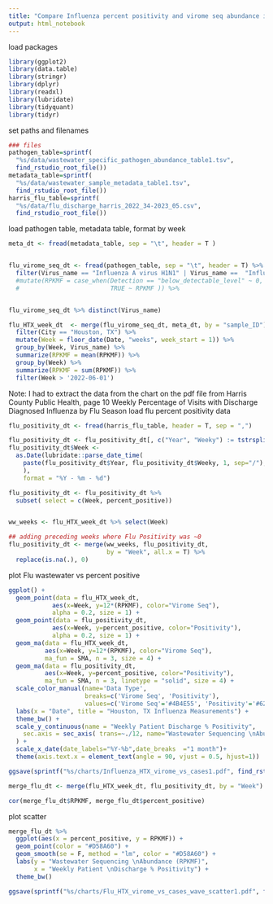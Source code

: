 ```yaml
---
title: "Compare Influenza percent positivity and virome seq abundance in Houston, TX , May 2022 - February 2023"
output: html_notebook
---
```


load packages
```r
library(ggplot2)
library(data.table)
library(stringr)
library(dplyr)
library(readxl)
library(lubridate)
library(tidyquant)
library(tidyr)

```

set paths and filenames
```r
### files
pathogen_table=sprintf(
  "%s/data/wastewater_specific_pathogen_abundance_table1.tsv", 
  find_rstudio_root_file())
metadata_table=sprintf(
  "%s/data/wastewater_sample_metadata_table1.tsv", 
  find_rstudio_root_file())
harris_flu_table=sprintf(
  "%s/data/flu_discharge_harris_2022_34-2023_05.csv", 
  find_rstudio_root_file())

```

load pathogen table, metadata table, format by week
```r
meta_dt <- fread(metadata_table, sep = "\t", header = T )


flu_virome_seq_dt <- fread(pathogen_table, sep = "\t", header = T) %>%
  filter(Virus_name == "Influenza A virus H1N1" | Virus_name ==  "Influenza A virus H3N2") #%>%
  #mutate(RPKMF = case_when(Detection == "below_detectable_level" ~ 0,
  #                         TRUE ~ RPKMF )) %>%


flu_virome_seq_dt %>% distinct(Virus_name)

flu_HTX_week_dt  <- merge(flu_virome_seq_dt, meta_dt, by = "sample_ID") %>%
  filter(City == "Houston, TX") %>%
  mutate(Week = floor_date(Date, "weeks", week_start = 1)) %>%
  group_by(Week, Virus_name) %>%
  summarize(RPKMF = mean(RPKMF)) %>%
  group_by(Week) %>%
  summarize(RPKMF = sum(RPKMF)) %>%
  filter(Week > '2022-06-01')
```

Note: I had to extract the data from the chart on the pdf file from 
Harris County Public Health, page 10
Weekly Percentage of Visits with Discharge Diagnosed Influenza by Flu Season
load flu percent positivity data
```r
flu_positivity_dt <- fread(harris_flu_table, header = T, sep = ",")

flu_positivity_dt <- flu_positivity_dt[, c("Year", "Weeky") := tstrsplit(Week, "/", fixed=TRUE)]
flu_positivity_dt$Week <- 
  as.Date(lubridate::parse_date_time(
    paste(flu_positivity_dt$Year, flu_positivity_dt$Weeky, 1, sep="/"),'Y/W/w'
    ), 
    format = "%Y - %m - %d")

flu_positivity_dt <- flu_positivity_dt %>% 
  subset( select = c(Week, percent_positive))


ww_weeks <- flu_HTX_week_dt %>% select(Week)

## adding preceding weeks where Flu Positivity was ~0
flu_positivity_dt <- merge(ww_weeks, flu_positivity_dt, 
                           by = "Week", all.x = T) %>%
  replace(is.na(.), 0)


```

plot Flu wastewater vs percent positive
```r
ggplot() + 
  geom_point(data = flu_HTX_week_dt, 
            aes(x=Week, y=12*(RPKMF), color="Virome Seq"), 
            alpha = 0.2, size = 1) +
  geom_point(data = flu_positivity_dt, 
            aes(x=Week, y=percent_positive, color="Positivity"), 
            alpha = 0.2, size = 1) +
  geom_ma(data = flu_HTX_week_dt, 
          aes(x=Week, y=12*(RPKMF), color="Virome Seq"), 
          ma_fun = SMA, n = 3, size = 4) +
  geom_ma(data = flu_positivity_dt, 
          aes(x=Week, y=percent_positive, color="Positivity"), 
          ma_fun = SMA, n = 3, linetype = "solid", size = 4) +
  scale_color_manual(name='Data Type',
                     breaks=c('Virome Seq', 'Positivity'),
                     values=c('Virome Seq'='#4B4E55', 'Positivity'='#62589F')) +
  labs(x = "Date", title = "Houston, TX Influenza Measurements") +
  theme_bw() +
  scale_y_continuous(name = "Weekly Patient Discharge % Positivity",
    sec.axis = sec_axis( trans=~./12, name="Wastewater Sequencing \nAbundance (RPKMF)", label=scales::comma)
  ) +
  scale_x_date(date_labels="%Y-%b",date_breaks  ="1 month")+
  theme(axis.text.x = element_text(angle = 90, vjust = 0.5, hjust=1))

ggsave(sprintf("%s/charts/Influenza_HTX_virome_vs_cases1.pdf", find_rstudio_root_file()), width = 5, height = 4)

merge_flu_dt <- merge(flu_HTX_week_dt, flu_positivity_dt, by = "Week")

cor(merge_flu_dt$RPKMF, merge_flu_dt$percent_positive)
```

plot scatter
```r
merge_flu_dt %>%
  ggplot(aes(x = percent_positive, y = RPKMF)) +
  geom_point(color = "#D58A60") + 
  geom_smooth(se = F, method = "lm", color = "#D58A60") +
  labs(y = "Wastewater Sequencing \nAbundance (RPKMF)", 
       x = "Weekly Patient \nDischarge % Positivity") +
  theme_bw()

ggsave(sprintf("%s/charts/Flu_HTX_virome_vs_cases_wave_scatter1.pdf", find_rstudio_root_file()), width = 3, height = 3)

```







